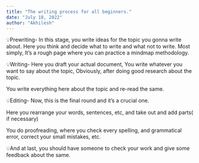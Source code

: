 ```yaml
---
title: "The writing process for all beginners."
date: "July 18, 2022"
author: "Akhilesh"
---
```


💡Prewriting- In this stage, you write ideas for the topic you gonna write about. Here you think and decide what to write and what not to write. Most simply, It’s a rough page where you can practice a mindmap methodology.

💡Writing- Here you draft your actual document, You write whatever you want to say about the topic, Obviously, after doing good research about the topic.

You write everything here about the topic and re-read the same.

💡Editing- Now, this is the final round and it’s a crucial one.

Here you rearrange your words, sentences, etc, and take out and add parts( if necessary)

You do proofreading, where you check every spelling, and grammatical error, correct your small mistakes, etc.

💡And at last, you should have someone to check your work and give some feedback about the same.
